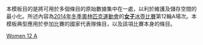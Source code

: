 <noinclude>
本模板目的是將可用於多個條目的原始數據集中在一處，以利於維護及儲存空間的最小化。所述內容為[[2014年冬季奧林匹克運動會]]的[[2014年冬季奧林匹克運動會女子冰壺比賽|'''女子'''冰壺比賽]]第12輪A場次。本模板典型應用於參加比賽的國家代表隊條目，以及該項比賽本身的條目。
</noinclude>{{Curlingbox
| sheet = A {{v|2014 Winter Olympics women's curling draw 12 sheet A}}
| team1 = {{flagIOC|CHN|2014年冬季}}（[[王冰玉]]）
|0|0|2|1|0|1|0|0|2|0||6
| team2 = {{flagIOC|SUI|2014年冬季}}（[[Mirjam Ott|Ott]]）{{X}}
|1|3|0|0|2|0|0|3|0|1||10
}}<noinclude>
{{2014 Winter Olympics curling convenience template navbox}}
[[Category:2014年冬季奧林匹克運動會冰壺比賽模板|Women 12 A]]
</noinclude>